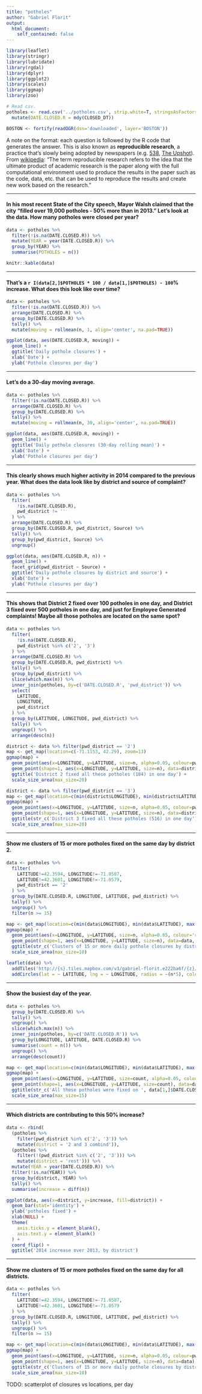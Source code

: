 ```yaml
---
title: "potholes"
author: "Gabriel Florit"
output:
  html_document:
    self_contained: false
---
```


```r
library(leaflet)
library(stringr)
library(lubridate)
library(rgdal)
library(dplyr)
library(ggplot2)
library(scales)
library(ggmap)
library(zoo)
```

```r
# Read csv.
potholes <- read.csv('../potholes.csv', strip.white=T, stringsAsFactors=F, row.names = NULL) %>%
  mutate(DATE.CLOSED.R = mdy(CLOSED_DT))

BOSTON <- fortify(readOGR(dsn='downloaded', layer='BOSTON'))
```

A note on the format: each question is followed by the R code that generates the answer. This is also known as **reproducible research**, a practice that's slowly being adopted by newspapers (e.g. [538](https://github.com/fivethirtyeight/data), [The Upshot](https://github.com/theupshot)). From [wikipedia](http://en.wikipedia.org/wiki/Reproducibility#Reproducible_research): "The term reproducible research refers to the idea that the ultimate product of academic research is the paper along with the full computational environment used to produce the results in the paper such as the code, data, etc. that can be used to reproduce the results and create new work based on the research."

***
#### In his most recent State of the City speech, Mayor Walsh claimed that the city "filled over 19,000 potholes - 50% more than in 2013." Let's look at the data. How many potholes were closed per year?
```r
data <- potholes %>%
  filter(!is.na(DATE.CLOSED.R)) %>%
  mutate(YEAR = year(DATE.CLOSED.R)) %>%
  group_by(YEAR) %>%
  summarise(POTHOLES = n())

knitr::kable(data)
```

***
#### That's a `r I(data[2,]$POTHOLES * 100 / data[1,]$POTHOLES) - 100`% increase. What does this look like over time?
```r
data <- potholes %>%
  filter(!is.na(DATE.CLOSED.R)) %>%
  arrange(DATE.CLOSED.R) %>%
  group_by(DATE.CLOSED.R) %>%
  tally() %>%
  mutate(moving = rollmean(n, 1, align='center', na.pad=TRUE))

ggplot(data, aes(DATE.CLOSED.R, moving)) +
  geom_line() +
  ggtitle('Daily pothole closures') +
  xlab('Date') +
  ylab('Pothole closures per day')
```

***
#### Let's do a 30-day moving average.
```r
data <- potholes %>%
  filter(!is.na(DATE.CLOSED.R)) %>%
  arrange(DATE.CLOSED.R) %>%
  group_by(DATE.CLOSED.R) %>%
  tally() %>%
  mutate(moving = rollmean(n, 30, align='center', na.pad=TRUE))

ggplot(data, aes(DATE.CLOSED.R, moving)) +
  geom_line() +
  ggtitle('Daily pothole closures (30-day rolling mean)') +
  xlab('Date') +
  ylab('Pothole closures per day')
```

***
#### This clearly shows much higher activity in 2014 compared to the previous year. What does the data look like by district and source of complaint?
```r
data <- potholes %>%
  filter(
    !is.na(DATE.CLOSED.R),
    pwd_district != ''
  ) %>%
  arrange(DATE.CLOSED.R) %>%
  group_by(DATE.CLOSED.R, pwd_district, Source) %>%
  tally() %>%
  group_by(pwd_district, Source) %>%
  ungroup()

ggplot(data, aes(DATE.CLOSED.R, n)) +
  geom_line() +
  facet_grid(pwd_district ~ Source) +
  ggtitle('Daily pothole closures by district and source') +
  xlab('Date') +
  ylab('Pothole closures per day')
```

***
#### This shows that District 2 fixed over 100 potholes in one day, and District 3 fixed over 500 potholes in one day, and just for Employee Generated complaints! Maybe all those potholes are located on the same spot?
```r

data <- potholes %>%
  filter(
    !is.na(DATE.CLOSED.R),
    pwd_district %in% c('2', '3')
  ) %>%
  arrange(DATE.CLOSED.R) %>%
  group_by(DATE.CLOSED.R, pwd_district) %>%
  tally() %>%
  group_by(pwd_district) %>%
  slice(which.max(n)) %>%
  inner_join(potholes, by=c('DATE.CLOSED.R', 'pwd_district')) %>%
  select(
    LATITUDE,
    LONGITUDE,
    pwd_district
  ) %>%
  group_by(LATITUDE, LONGITUDE, pwd_district) %>%
  tally() %>%
  ungroup() %>%
  arrange(desc(n))

district <- data %>% filter(pwd_district == '2')
map <- get_map(location=c(-71.1153, 42.29), zoom=13)
ggmap(map) +
  geom_point(aes(x=LONGITUDE, y=LATITUDE, size=n, alpha=0.05, colour=pwd_district), data=district) +
  geom_point(shape=1, aes(x=LONGITUDE, y=LATITUDE, size=n), data=district) +
  ggtitle('District 2 fixed all these potholes (184) in one day') +
  scale_size_area(max_size=20)

district <- data %>% filter(pwd_district == '3')
map <- get_map(location=c(min(district$LONGITUDE), min(district$LATITUDE), max(district$LONGITUDE), max(district$LATITUDE)), zoom=14)
ggmap(map) +
  geom_point(aes(x=LONGITUDE, y=LATITUDE, size=n, alpha=0.05, colour=pwd_district), data=district) +
  geom_point(shape=1, aes(x=LONGITUDE, y=LATITUDE, size=n), data=district) +
  ggtitle(str_c('District 3 fixed all these potholes (516) in one day')) +
  scale_size_area(max_size=20)
```

***
#### Show me clusters of 15 or more potholes fixed on the same day by district 2.
```r
data <- potholes %>%
  filter(
    LATITUDE!=42.3594, LONGITUDE!=-71.0587,
    LATITUDE!=42.3601, LONGITUDE!=-71.0579,
    pwd_district == '2'
  ) %>%
  group_by(DATE.CLOSED.R, LONGITUDE, LATITUDE, pwd_district) %>%
  tally() %>%
  ungroup() %>%
  filter(n >= 15)

map <- get_map(location=c(min(data$LONGITUDE), min(data$LATITUDE), max(data$LONGITUDE), max(data$LATITUDE)), zoom=13)
ggmap(map) +
  geom_point(aes(x=LONGITUDE, y=LATITUDE, size=n, alpha=0.05, colour='red'), data=data) +
  geom_point(shape=1, aes(x=LONGITUDE, y=LATITUDE, size=n), data=data, colour='red') +
  ggtitle(str_c('Clusters of 15 or more daily pothole closures by district 2')) +
  scale_size_area(max_size=10)

leaflet(data) %>%
  addTiles('http://{s}.tiles.mapbox.com/v3/gabriel-florit.e222ba6f/{z}/{x}/{y}.png') %>%
  addCircles(lat = ~ LATITUDE, lng = ~ LONGITUDE, radius = ~(n*5), color='red', weight=1, opacity=1)
```

***
#### Show the busiest day of the year.
```r
data <- potholes %>%
  group_by(DATE.CLOSED.R) %>%
  tally() %>%
  ungroup() %>%
  slice(which.max(n)) %>%
  inner_join(potholes, by=c('DATE.CLOSED.R')) %>%
  group_by(LONGITUDE, LATITUDE, DATE.CLOSED.R) %>%
  summarise(count = n()) %>%
  ungroup() %>%
  arrange(desc(count))

map <- get_map(location=c(min(data$LONGITUDE), min(data$LATITUDE), max(data$LONGITUDE), max(data$LATITUDE)), zoom=12)
ggmap(map) +
  geom_point(aes(x=LONGITUDE, y=LATITUDE, size=count, alpha=0.05, colour='red'), data=data) +
  geom_point(shape=1, aes(x=LONGITUDE, y=LATITUDE, size=count), data=data) +
  ggtitle(str_c('All these potholes were fixed on ', data[1,]$DATE.CLOSED.R)) +
  scale_size_area(max_size=15)
```

***
#### Which districts are contributing to this 50% increase?
```r

data <- rbind(
  (potholes %>%
    filter(pwd_district %in% c('2', '3')) %>%
    mutate(district = '2 and 3 combind')),
  (potholes %>%
    filter(!(pwd_district %in% c('2', '3'))) %>%
    mutate(district = 'rest'))) %>%
  mutate(YEAR = year(DATE.CLOSED.R)) %>%
  filter(!is.na(YEAR)) %>%
  group_by(district, YEAR) %>%
  tally() %>%
  summarise(increase = diff(n))

ggplot(data, aes(x=district, y=increase, fill=district)) +
  geom_bar(stat='identity') +
  ylab('potholes fixed') +
  xlab(NULL) +
  theme(
    axis.ticks.y = element_blank(),
    axis.text.y = element_blank()
  ) +
  coord_flip() +
  ggtitle('2014 increase over 2013, by district')
```

***
#### Show me clusters of 15 or more potholes fixed on the same day for all districts.
```r
data <- potholes %>%
  filter(
    LATITUDE!=42.3594, LONGITUDE!=-71.0587,
    LATITUDE!=42.3601, LONGITUDE!=-71.0579
  ) %>%
  group_by(DATE.CLOSED.R, LONGITUDE, LATITUDE, pwd_district) %>%
  tally() %>%
  ungroup() %>%
  filter(n >= 15)

map <- get_map(location=c(min(data$LONGITUDE), min(data$LATITUDE), max(data$LONGITUDE), max(data$LATITUDE)), zoom=12)
ggmap(map) +
  geom_point(aes(x=LONGITUDE, y=LATITUDE, size=n, alpha=0.05, colour=pwd_district), data=data) +
  geom_point(shape=1, aes(x=LONGITUDE, y=LATITUDE, size=n), data=data) +
  ggtitle(str_c('Clusters of 15 or more daily pothole closures by district')) +
  scale_size_area(max_size=10)
```


TODO: scatterplot of closures vs locations, per day